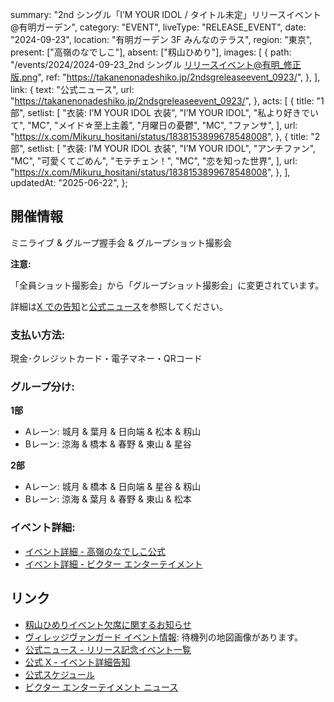   summary: "2nd シングル「I’M YOUR IDOL / タイトル未定」リリースイベント@有明ガーデン",
  category: "EVENT",
  liveType: "RELEASE_EVENT",
  date: "2024-09-23",
  location: "有明ガーデン 3F みんなのテラス",
  region: "東京",
  present: ["高嶺のなでしこ"],
  absent: ["籾山ひめり"],
  images: [
    {
      path: "/events/2024/2024-09-23_2nd シングル リリースイベント@有明_修正版.png",
      ref: "https://takanenonadeshiko.jp/2ndsgreleaseevent_0923/",
    },
  ],
  link: {
    text: "公式ニュース",
    url: "https://takanenonadeshiko.jp/2ndsgreleaseevent_0923/",
  },
  acts: [
    {
      title: "1 部",
      setlist: [
        "衣装: I’M YOUR IDOL 衣装",
        "I’M YOUR IDOL",
        "私より好きでいて",
        "MC",
        "メイド☆至上主義",
        "月曜日の憂鬱",
        "MC",
        "ファンサ",
      ],
      url: "https://x.com/Mikuru_hositani/status/1838153899678548008",
    },
    {
      title: "2 部",
      setlist: [
        "衣装: I’M YOUR IDOL 衣装",
        "I’M YOUR IDOL",
        "アンチファン",
        "MC",
        "可愛くてごめん",
        "モテチェン！",
        "MC",
        "恋を知った世界",
      ],
      url: "https://x.com/Mikuru_hositani/status/1838153899678548008",
    },
  ],
  updatedAt: "2025-06-22",
};

## 開催情報

ミニライブ & グループ握手会 & グループショット撮影会

**注意:**

「全員ショット撮影会」から「グループショット撮影会」に変更されています。

詳細は[X での告知](https://x.com/takanenofficial/status/1833864327847465429)と[公式ニュース](https://takanenonadeshiko.jp/2ndsgreleaseevent_0923re/)を参照してください。

### 支払い方法:

現金･クレジットカード・電子マネー・QRコード

### グループ分け:

**1部**

- Aレーン: 城月 & 葉月 & 日向端 & 松本 & 籾山
- Bレーン: 涼海 & 橋本 & 春野 & 東山 & 星谷

**2部**

- Aレーン: 城月 & 橋本 & 日向端 & 星谷 & 籾山
- Bレーン: 涼海 & 葉月 & 春野 & 東山 & 松本

### イベント詳細:

- [イベント詳細 - 高嶺のなでしこ公式](https://takanenonadeshiko.jp/2ndsgreleaseevent_0923/)
- [イベント詳細 - ビクター エンターテイメント](https://www.jvcmusic.co.jp/-/News/A028511/21.html)

## リンク

- [籾山ひめりイベント欠席に関するお知らせ](https://takanenonadeshiko.jp/?p=2473)
- [ヴィレッジヴァンガード イベント情報](https://www.village-v.co.jp/news/event/19419): 待機列の地図画像があります。
- [公式ニュース - リリース記念イベント一覧](https://takanenonadeshiko.jp/2ndsgreleaseevent_all/)
- [公式 X - イベント詳細告知](https://x.com/takanenofficial/status/1833865384518107256)
- [公式スケジュール](https://takanenonadeshiko.jp/?p=2366)
- [ビクター エンターテイメント ニュース](https://www.jvcmusic.co.jp/-/News/A028511/16.html)
